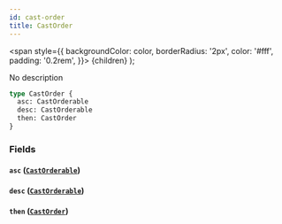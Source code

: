 ```yaml
---
id: cast-order
title: CastOrder
---
```


<span
style={{
      backgroundColor: color,
      borderRadius: '2px',
      color: '#fff',
      padding: '0.2rem',
    }}>
{children}
</span>
);

No description

```graphql
type CastOrder {
  asc: CastOrderable
  desc: CastOrderable
  then: CastOrder
}
```

### Fields

#### `asc` ([`CastOrderable`](/docs/schema/enums/cast-orderable))

#### `desc` ([`CastOrderable`](/docs/schema/enums/cast-orderable))

#### `then` ([`CastOrder`](/docs/schema/inputs/cast-order))
